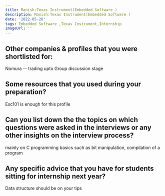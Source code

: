 ```yaml
---
title: Manish:Texas Instrument(Embedded Software )
description: Manish:Texas Instrument(Embedded Software )
date: '2022-05-20'
tags: Embedded Software ,Texas Instrument,Internship
imageUrl: ''
---
```


## Other companies & profiles that you were shortlisted for:
Nomura  -- trading upto Group discussion stage    

## Some resources that you used during your preparation?
Esc101 is enough for this profile

## Can you list down the the topics on which questions were asked in the interviews or any other insights on the interview process?
mainly on C programming basics such as bit manipulation, compilation of a program 
## Any specific advice that you have for students sitting for internship next year?
Data structure should be on your tips


